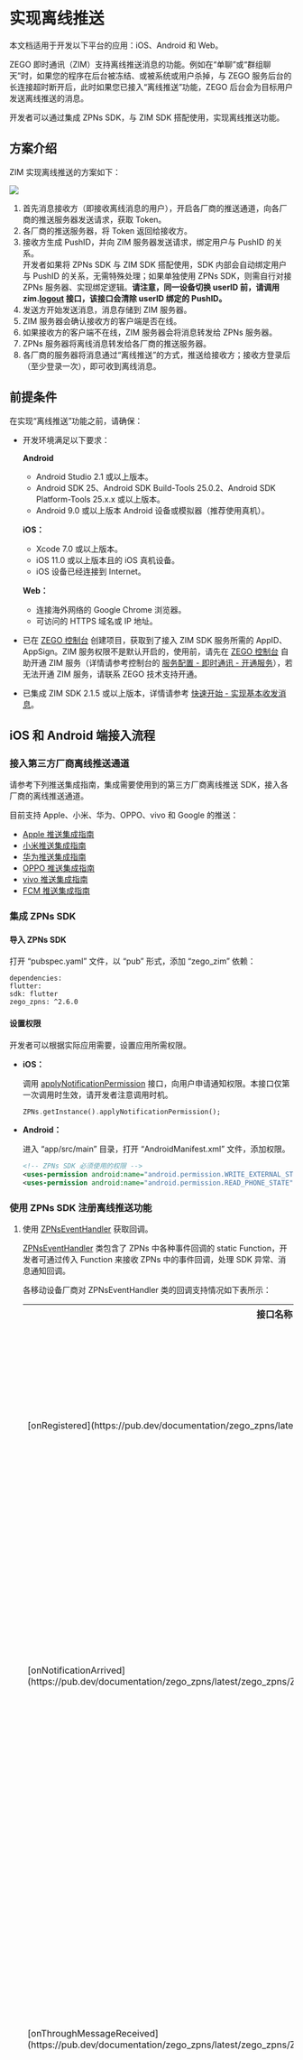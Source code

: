 # 实现离线推送


<Note title="说明">
本文档适用于开发以下平台的应用：iOS、Android 和 Web。
</Note>

ZEGO 即时通讯（ZIM）支持离线推送消息的功能。例如在“单聊”或“群组聊天”时，如果您的程序在后台被冻结、或被系统或用户杀掉，与 ZEGO 服务后台的长连接超时断开后，此时如果您已接入“离线推送”功能，ZEGO 后台会为目标用户发送离线推送的消息。

开发者可以通过集成 ZPNs SDK，与 ZIM SDK 搭配使用，实现离线推送功能。

## 方案介绍

ZIM 实现离线推送的方案如下：

<Frame width="512" height="auto" caption="">
  <img src="https://storage.zego.im/sdk-doc/Pics/ZIM/OfflinePush/Android.png" />
</Frame>

1. 首先消息接收方（即接收离线消息的用户），开启各厂商的推送通道，向各厂商的推送服务器发送请求，获取 Token。
2. 各厂商的推送服务器，将 Token 返回给接收方。
3. 接收方生成 PushID，并向 ZIM 服务器发送请求，绑定用户与 PushID 的关系。
    <Note title="说明">  
    开发者如果将 ZPNs SDK 与 ZIM SDK 搭配使用，SDK 内部会自动绑定用户与 PushID 的关系，无需特殊处理；如果单独使用 ZPNs SDK，则需自行对接 ZPNs 服务器、实现绑定逻辑。**请注意，同一设备切换 userID 前，请调用 zim.[logout](https://pub.dev/documentation/zego_zim/latest/zego_zim/ZIM/logout.html) 接口，该接口会清除 userID 绑定的 PushID。**
    </Note>
4. 发送方开始发送消息，消息存储到 ZIM 服务器。
5. ZIM 服务器会确认接收方的客户端是否在线。
6. 如果接收方的客户端不在线，ZIM 服务器会将消息转发给 ZPNs 服务器。
7. ZPNs 服务器将离线消息转发给各厂商的推送服务器。
8. 各厂商的服务器将消息通过“离线推送”的方式，推送给接收方；接收方登录后（至少登录一次），即可收到离线消息。

## 前提条件

在实现“离线推送”功能之前，请确保：

- 开发环境满足以下要求：

    **Android** 
    - Android Studio 2.1 或以上版本。
    - Android SDK 25、Android SDK Build-Tools 25.0.2、Android SDK Platform-Tools 25.x.x 或以上版本。
    - Android 9.0 或以上版本 Android 设备或模拟器（推荐使用真机）。

    **iOS：** 
    - Xcode 7.0 或以上版本。
    - iOS 11.0 或以上版本且的 iOS 真机设备。
    - iOS 设备已经连接到 Internet。

    **Web：**    
    - 连接海外网络的 Google Chrome 浏览器。
    - 可访问的 HTTPS 域名或 IP 地址。
- 已在 [ZEGO 控制台](https://console.zego.im) 创建项目，获取到了接入 ZIM SDK 服务所需的 AppID、AppSign。ZIM 服务权限不是默认开启的，使用前，请先在 [ZEGO 控制台](https://console.zego.im) 自助开通 ZIM 服务（详情请参考控制台的 [服务配置 - 即时通讯 - 开通服务](https://doc-zh.zego.im/article/14994)），若无法开通 ZIM 服务，请联系 ZEGO 技术支持开通。
- 已集成 ZIM SDK 2.1.5 或以上版本，详情请参考 [快速开始 - 实现基本收发消息](./../Send%20and%20receive%20messages.mdx)。


## iOS 和 Android 端接入流程

### 接入第三方厂商离线推送通道

请参考下列推送集成指南，集成需要使用到的第三方厂商离线推送 SDK，接入各厂商的离线推送通道。

目前支持 Apple、小米、华为、OPPO、vivo 和 Google 的推送：

- [Apple 推送集成指南](./Integrate%20APNs.mdx)
- [小米推送集成指南](./Integrate%20Xiaomi.mdx)
- [华为推送集成指南](./Integrate%20Huawei.mdx)
- [OPPO 推送集成指南](./Integrate%20OPPO.mdx)
- [vivo 推送集成指南](./Integrate%20vivo.mdx)
- [FCM 推送集成指南](./Integrate%20FCM.mdx)

### 集成 ZPNs SDK

#### 导入 ZPNs SDK

打开 “pubspec.yaml” 文件，以 “pub” 形式，添加 “zego_zim” 依赖：

```pub
dependencies:
flutter:
sdk: flutter
zego_zpns: ^2.6.0
```

#### 设置权限

开发者可以根据实际应用需要，设置应用所需权限。

- **iOS：**

    调用 [applyNotificationPermission](https://pub.dev/documentation/zego_zpns/latest/zego_zpns/ZPNs/applyNotificationPermission.html) 接口，向用户申请通知权限。本接口仅第一次调用时生效，请开发者注意调用时机。

    ```dart
    ZPNs.getInstance().applyNotificationPermission();
    ```

- **Android：**

    进入 “app/src/main” 目录，打开 “AndroidManifest.xml” 文件，添加权限。 

    ```xml
    <!-- ZPNs SDK 必须使用的权限 -->
    <uses-permission android:name="android.permission.WRITE_EXTERNAL_STORAGE" />
    <uses-permission android:name="android.permission.READ_PHONE_STATE" />
    ```

### 使用 ZPNs SDK 注册离线推送功能

1.  使用 [ZPNsEventHandler](https://pub.dev/documentation/zego_zpns/latest/zego_zpns/ZPNsEventHandler-class.html) 获取回调。

    <a id="HowToGetPushID"></a>

    [ZPNsEventHandler](https://pub.dev/documentation/zego_zpns/latest/zego_zpns/ZPNsEventHandler-class.html) 类包含了 ZPNs 中各种事件回调的 static Function，开发者可通过传入 Function 来接收 ZPNs 中的事件回调，处理 SDK 异常、消息通知回调。

    各移动设备厂商对 ZPNsEventHandler 类的回调支持情况如下表所示：

    <table>
    <tbody><tr>
    <th>接口名称</th>
    <th>接口说明</th>
    <th>厂商支持情况</th>
    </tr>
    <tr>
    <td>[onRegistered](https://pub.dev/documentation/zego_zpns/latest/zego_zpns/ZPNsEventHandler/onRegistered.html)</td>
    <td>厂商注册“离线推送”的结果回调。厂商注册“离线推送”的结果，会统一在此接口抛出，可通过该回调获取到 PushID。</td>
    <td>所有厂商都支持该回调。</td>
    </tr>
    <tr>
    <td>[onNotificationArrived](https://pub.dev/documentation/zego_zpns/latest/zego_zpns/ZPNsEventHandler/onNotificationArrived.html)</td>
    <td>厂商通知展示回调。厂商通知展示回调，统一在此接口抛出。</td>
    <td><ul><li>苹果: 支持该回调。</li><li>小米：App 处于前后台状态下才能收到此回调。</li><li>华为：不支持该回调。</li><li>OPPO：不支持该回调。</li><li>vivo：不支持该回调。</li><li>Google: 不支持该回调。</li></ul></td>
    </tr>
    <tr>
    <td>[onThroughMessageReceived](https://pub.dev/documentation/zego_zpns/latest/zego_zpns/ZPNsEventHandler/onThroughMessageReceived.html)</td>
    <td>厂商透传消息回调。各厂商返回的透传消息都会触发该接口，并在此接口抛出通知。</td>
    <td><ul><li>苹果: 暂不支持该回调。</li><li>小米：不支持该回调。</li><li>vivo：不支持该回调。</li><li>华为：支持该回调，但请先参考华为官方文档 <a href="https://developer.huawei.com/consumer/cn/doc/HMSCore-Guides/faq-0000001050042183#section037425218509" target="_blank">推送服务 - FAQ - 申请特殊权限</a> 申请**高优先级透传消息权限**。</li><li>OPPO：不支持该回调。</li><li>Google：APP 处于前后台状态下才能收到此回调。</li></ul></td>
    </tr>
    </tbody></table>

    <Accordion title="使用 ZPNsEventHandler 注册回调示例（以 onRegistered 为例）" defaultOpen="false">
      1. 开发者可以自定义一个 ZPNsEventHandlerManager 类，在类中新建一个名为 loadingEventHandler 的静态方法，在该方法中实现 [onRegistered](https://pub.dev/documentation/zego_zpns/latest/zego_zpns/ZPNsEventHandler/onRegistered.html)，并在该方法触发时打印错误信息和 PushID。

          ```dart
          class ZPNsEventHandlerManager {
              static loadingEventHandler() {
                  ZPNsEventHandler.onRegistered = (ZPNsRegisterMessage registerMessage) {
                      log(registerMessage.errorCode.toString());
                      log(registerMessage.errorMessage);
                      log(registerMessage.pushID);
                  };
              }
          }
          ```

      2. 在开始运行程序时，调用 loadingEventHandler 方法，实现 [ZPNsEventHandler](https://pub.dev/documentation/zego_zpns/latest/zego_zpns/ZPNsEventHandler-class.html) 回调。

          ```dart
          void main() {
                  runApp(const MyApp());

                  ZPNsEventHandlerManager.loadingEventHandler();
          }
          ```

      此后当 [onRegistered](https://pub.dev/documentation/zego_zpns/latest/zego_zpns/ZPNsEventHandler/onRegistered.html) 事件触发时，便会在控制台打印 PushID。
    </Accordion>


2. 配置安卓第三方推送通道。

    根据前提条件集成的第三方厂商离线推送 SDK，启用各厂商的推送功能，然后调用 [setPushConfig](https://pub.dev/documentation/zego_zpns/latest/zego_zpns/ZPNs/setPushConfig.html) 接口，配置第三方推送通道。

    - 配置 FCM 推送

        ```dart
        ZPNsConfig zpnsConfig = ZPNsConfig();
        // 注意，开启 fcm 推送时，其他厂商推送通道不可用
        zpnsConfig.enableFCMPush = true;
        ZPNs.setPushConfig(zpnsConfig);
        ```

    - 配置其他厂商推送，以下示例代码以华为为例：

        ```dart
        ZPNsConfig config = ZPNsConfig();
        config.enableHWPush = true;
        config.hwAppID = "Your Huawei ID";
        ZPNs.setPushConfig(config);
        ```

3. 注册离线推送功能。

    调用 [registerPush](https://pub.dev/documentation/zego_zpns/latest/zego_zpns/ZPNs/registerPush.html) 接口注册离线推送。调用此接口有一定性能开销。

    <Note title="说明">
    - 在 iOS 端调用 [registerPush](https://pub.dev/documentation/zego_zpns/latest/zego_zpns/ZPNs/registerPush.html) 接口时，您需要根据打包时选择的证书为 development 还是 distribution 而提前填写 `ZPNsIOSEnvironment`。切换证书时，请更改此枚举。
    - 证书为 development 时，`ZPNsIOSEnvironment` 为 `Development`。
    - 证书为 distribution 时，`ZPNsIOSEnvironment` 为 `Production`。
    - 如果您尚不清楚当前所处的 `ZPNsIOSEnvironment`，请填 `ZPNsIOSEnvironment.Automatic`。`Automaic` 可能受 iOS 系统版本影响，若 iOS 系统进行大版本更新后，请留意 [ZPNs 发布日志](./../Client%20SDKs/ZPNs%20release%20notes.mdx)。
    </Note>

    ```dart
    // 注册离线推送。
    // 在 iOS 调用 registerPush 接口时，iOSNotificationArrivedConfig 参数可以用来设置普通弹窗推送在前台到达时，是否展示弹窗、角标、声音，若希望不展示可不填。
    ZPNs.getInstance().registerPush(iOSEnvironment: ZPNsIOSEnvironment.Automatic,iOSNotificationArrivedConfig: ZPNsIOSNotificationArrivedConfig()..isPresentBadge=true..isPresentSound=true..isPresentAlert=true,enableIOSVoIP: true)
    .catchError((onError) {
        if (onError is PlatformException) {
        // Notice exception here
        log(onError.message ?? "");
        }
    });
    ```

    注册离线推送功能后，可以通过 [ZPNsEventHandler](https://pub.dev/documentation/zego_zpns/latest/zego_zpns/ZPNsEventHandler-class.html) 类中的 [onRegistered](https://pub.dev/documentation/zego_zpns/latest/zego_zpns/ZPNsEventHandler/onRegistered.html) 回调，获取到离线推送的 `pushID`，向指定设备推送离线消息。


## Web 端接入流程

### 接入 FCM 离线推送通道

请参考 [Web 推送集成指南](./Integrate%20FCM%20(for%20web).mdx)，集成 FCM 离线推送 SDK。

### 集成 ZPNs SDK

打开 “pubspec.yaml” 文件，以 “pub” 形式，添加 “zego_zpns” 依赖：

<Warning title="注意">

如需使用 ZPNs Flutter SDK 在 Web 端实现离线推送，SDK 版本需为 2.5.0 或以上。
</Warning>

```pub
dependencies:
flutter:
sdk: flutter
zego_zpns: ^2.6.0
```

### 使用 ZPNs SDK 注册离线推送功能

    调用 [registerPush](https://pub.dev/documentation/zego_zpns/latest/zego_zpns/ZPNs/registerPush.html) 接口，在 Web 应用上注册离线推送，请先创建 ZIM 实例，等待页面加载完毕后，再进行注册，否则可能失败。

    ```dart
    ZIMAppConfig appConfig = ZIMAppConfig();
    appConfig.appID = 0;
    appConfig.appSign = "";

    ZIM.create(appConfig);    

    // From firebaseConfig
    ZPNsWebConfig config = ZPNsWebConfig();
    config.apiKey = "";
    config.authDomain = "";
    config.projectID = "";
    config.storageBucket = "";
    config.messagingSenderID = "";
    config.appID = "";
    config.measurementID = "";
    // From Web Push certificates
    config.vapidKey = "";

    ZPNs.getInstance().registerPush(webConfig: config);
    ```

## 使用 ZIM SDK 实现离线推送功能

ZIM 支持在发送单聊消息、发送群组消息、发起呼叫邀请时，使用离线推送消息的功能。

<Warning title="注意">
在实现离线推送前，请确保：
- 参考 [发送消息](./../Send%20and%20receive%20messages.mdx)，实现发送单聊/群聊消息的功能。
- 参考 [呼叫邀请](./Call%20invitation%20signaling.mdx)，实现呼叫邀请。
</Warning>


### 离线推送单聊消息

1. 首先开发者需要通过 [ZIMPushConfig](https://pub.dev/documentation/zego_zim/latest/zego_zim/ZIMPushConfig-class.html) 对象，设置离线推送标题、内容、以及其他自定义属性。

    ```dart
    ZIMPushConfig pushConfig = ZIMPushConfig();
    pushConfig.title = "离线推送标题";
    pushConfig.content = "离线推送内容";
    pushConfig.payload = "自定义透传字段,非必填";
    pushConfig.resourcesID = "资源ID";
    ```

2. 然后通过 [ZIMMessageSendConfig](https://pub.dev/documentation/zego_zim/latest/zego_zim/ZIMMessageSendConfig-class.html) 对象的 `pushConfig` 参数，配置离线消息的相关配置等。

   ```dart
    ZIMMessageSendConfig sendConfig = ZIMMessageSendConfig();
    sendConfig.pushConfig = pushConfig;
    ```

3. 发送方调用 [sendMessage](https://pub.dev/documentation/zego_zim/latest/zego_zim/ZIM/sendMessage.html)，传入 “sendConfig”，向接收方发送带离线推送配置项的消息。

    ```dart
    ZIM.getInstance()!.sendMessage(ZIMTextMessage(message: 'message'), 'toUserID', ZIMConversationType.peer, sendConfig).then((value) => {}).onError((error, stackTrace) => {});
    ```

4. 接收方如果处于离线状态，将会在上线后，接收到发送方之前发送的离线消息。

### 离线推送群组消息

1. 开发者通过 [ZIMPushConfig](https://pub.dev/documentation/zego_zim/latest/zego_zim/ZIMPushConfig-class.html) 对象，设置离线推送标题、内容、以及其他自定义属性。

    ```dart
    ZIMPushConfig pushConfig = ZIMPushConfig();
    pushConfig.title = "离线推送标题";
    pushConfig.content = "离线推送内容";
    pushConfig.payload = "自定义透传字段，非必填";
    pushConfig.resourcesID = "资源 ID，非必填";
    ```

2. 然后通过 [ZIMMessageSendConfig](https://pub.dev/documentation/zego_zim/latest/zego_zim/ZIMMessageSendConfig-class.html) 对象的 `pushConfig` 参数，配置离线消息的相关配置等。

    ```dart
    ZIMMessageSendConfig sendConfig = ZIMMessageSendConfig();
    sendConfig.pushConfig = pushConfig;
    ```


3. 发送方调用 [sendMessage](https://pub.dev/documentation/zego_zim/latest/zego_zim/ZIM/sendMessage.html)，传入 “sentConfig”，向群组内的所有用户发送消息。

    ```dart
    ZIM.getInstance()!.sendMessage(ZIMTextMessage(message: 'message'), 'toGroupID', ZIMConversationType.group, sendConfig).then((value) => {}).onError((error, stackTrace) => {});
    ```

4. 群组内的用户，如果有人处于离线状态，将会在上线后，接收到发送方之前发送的群组离线消息。

### 发送呼叫邀请时使用离线推送功能

1. 开发者通过 [ZIMPushConfig](https://pub.dev/documentation/zego_zim/latest/zego_zim/ZIMPushConfig-class.html) 对象，设置离线推送标题、内容、以及其他自定义属性。

    ```dart
    ZIMPushConfig pushConfig = ZIMPushConfig();
    pushConfig.title = "离线推送标题";
    pushConfig.content = "离线推送内容";
    pushConfig.payload = "自定义透传字段，非必填";
    pushConfig.resourcesID = "资源ID";
    ```
2. 然后通过 [ZIMCallInviteConfig](https://pub.dev/documentation/zego_zim/latest/zego_zim/ZIMCallInviteConfig-class.html) 对象的 `pushConfig` 参数，配置离线消息的相关配置等。

    ```dart
    ZIMCallInviteConfig callInviteConfig = ZIMCallInviteConfig();
    callInviteConfig.pushConfig = pushConfig;
    ```

3. 发送方调用 [callInvite](https://pub.dev/documentation/zego_zim/latest/zego_zim/ZIM/callInvite.html)，传入 “callInviteConfig”，发起呼叫邀请。

    ```dart
      ZIMCallInviteConfig callInviteConfig = ZIMCallInviteConfig();
      callInviteConfig.pushConfig = pushConfig;
      ZIM.getInstance()!.callInvite(["userA","userB"], callInviteConfig).then((value) {
    
      }).catchError((onError){
    
      });
    ```

4. 被邀请的用户若处于离线状态，将会收到对应的离线推送，上线后，若呼叫邀请还未结束，将会收到 [onCallInvitationReceived](https://pub.dev/documentation/zego_zim/latest/zego_zim/ZIMEventHandler/onCallInvitationReceived.html) 的回调。

### 注销离线推送

若开发者希望某台设备不再接收离线推送，可通过调用 [unRegisterPush](https://pub.dev/documentation/zego_zpns/latest/zego_zpns/ZPNs/unregisterPush.html) 接口注销。注销后，发送弹窗推送、静默推送也将不再生效。

```dart
ZPNs.getInstance().unregisterPush();
```

## 在线调试

集成 ZPNs SDK 和获取 Push ID 后，您可以在 [ZEGO 控制台](https://console.zego.im/) 在线调试 ZIM 离线推送功能，详情请参考控制台的 [ZIM 离线推送调试](https://doc-zh.zego.im/article/17949)。
